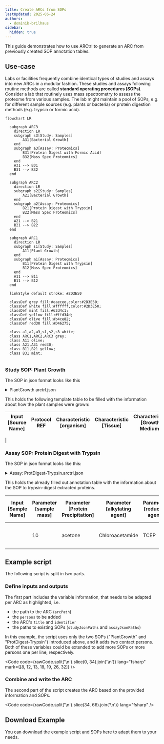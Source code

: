 ```yaml
---
title: Create ARCs from SOPs
lastUpdated: 2025-06-24
authors:
  - dominik-brilhaus
sidebar:
  hidden: true
---
```



This guide demonstrates how to use ARCtrl to generate an ARC from previously created SOP annotation tables.

## Use-case

Labs or facilities frequently combine identical types of studies and assays into new ARCs in a modular fashion. These studies and assays following routine methods are called **standard operating procedures (SOPs)**. Consider a lab that routinely uses mass spectrometry to assess the proteome from various samples. The lab might maintain a pool of SOPs, e.g. for different sample sources (e.g. plants or bacteria) or protein digestion methods (e.g. trypsin or formic acid).


<Mermaid>

```mermaid
flowchart LR
  
  subgraph ARC3
    direction LR
    subgraph s3[Study: Samples]
        A31[Bacterial Growth]
    end
    subgraph a3[Assay: Proteomics]
        B31[Protein Digest with Formic Acid]
        B32[Mass Spec Proteomics]
    end
    A31 --> B31
    B31 --> B32
  end
  
  subgraph ARC2
    direction LR
    subgraph s2[Study: Samples]
        A21[Bacterial Growth]
    end
    subgraph a2[Assay: Proteomics]
        B21[Protein Digest with Trypsin]
        B22[Mass Spec Proteomics]
    end
    A21 --> B21
    B21 --> B22
  end

  subgraph ARC1
    direction LR
    subgraph s1[Study: Samples]
        A11[Plant Growth]
    end
    subgraph a1[Assay: Proteomics]
        B11[Protein Digest with Trypsin]
        B12[Mass Spec Proteomics]
    end
    A11 --> B11
    B11 --> B12
  end

  linkStyle default stroke: #2D3E50  

  classDef grey fill:#eaecee,color:#2D3E50;
  classDef white fill:#ffffff,color:#2D3E50;
  classDef mint fill:#62d4c1;
  classDef yellow fill:#ffd34d;
  classDef olive fill:#b4ce82;
  classDef red30 fill:#D46275;
  
  class a1,a2,a3,s1,s2,s3 white;
  class ARC1,ARC2,ARC3 grey;
  class A11 olive;
  class A21,A31 red30;
  class B11,B21 yellow;
  class B31 mint;
  
```

</Mermaid>

### Study SOP: Plant Growth

The SOP in json format looks like this


<details>
  <summary>PlantGrowth.arctrl.json</summary>

  <Code code={ PlantGrowth } lang="json"/>

</details>

This holds the following template table to be filled with the information about how the plant samples were grown:

Input [Source Name] | Protocol REF | Characteristic [organism] | Characteristic [Tissue] | Characteristic [Growth Medium] | Characteristic [ecotype] | Parameter [Light intensity] | Factor [temperature] | Parameter [growth time] | Output [Sample Name]
--------------------|--------------|---------------------------|-------------------------|--------------------------------|--------------------------|-----------------------------|----------------------|-------------------------|---------------------
  | 


### Assay SOP: Protein Digest with Trypsin

The SOP in json format looks like this:


<details>
  <summary>Assay: ProtDigest-Trypsin.arctrl.json</summary>
  
  <Code code={ ProtDigest } lang="json"/>

</details>

This holds the already filled out annotation table with the information about the SOP to trypsin-digest extracted proteins.


Input [Sample Name] | Parameter [sample mass] | Parameter [Protein Precipitation] | Parameter [alkylating agent] | Parameter [reducing agent] | Parameter [cleavage agent name] | Parameter [Tryptic Digestion] | Parameter [sample preparation] | Output [Sample Name]
--------------------|-------------------------|-----------------------------------|------------------------------|----------------------------|---------------------------------|-------------------------------|--------------------------------|---------------------
|  | 10 | acetone | Chloroacetamide | TCEP | Trypsin | in-solution digestion | reversed-phase solid-phase extraction | 

## Example script

The following script is split in two parts.

### Define inputs and outputs

The first part includes the variable information, that needs to be adapted per ARC as highlighted, i.e.
  - the path to the ARC (`arcPath`)
  - the `persons` to be added
  - the ARC's `title` and `identifier`
  - the paths to existing SOPs (`studyJsonPaths` and `assayJsonPaths`)

In this example, the script uses only the two SOPs ("PlantGrowth" and "ProtDigest-Trypsin") introduced above, and it adds two contact persons. Both of these variables could be extended to add more SOPs or more persons one per line, respectively.



<Code
  code={rawCode.split('\n').slice(0, 34).join('\n')}
  lang="fsharp"
  mark={[8, 12, 13, 18, 19, 26, 32]}
/>

### Combine and write the ARC

The second part of the script creates the ARC based on the provided information and SOPs.

<Code
  code={rawCode.split('\n').slice(34, 66).join('\n')}
  lang="fsharp"
/>

## Download Example

You can download the example script and SOPs <a href="/nfdi4plants.knowledgebase/arctrl/use-cases/create-arc-template.zip">here</a> to adapt them to your needs.
